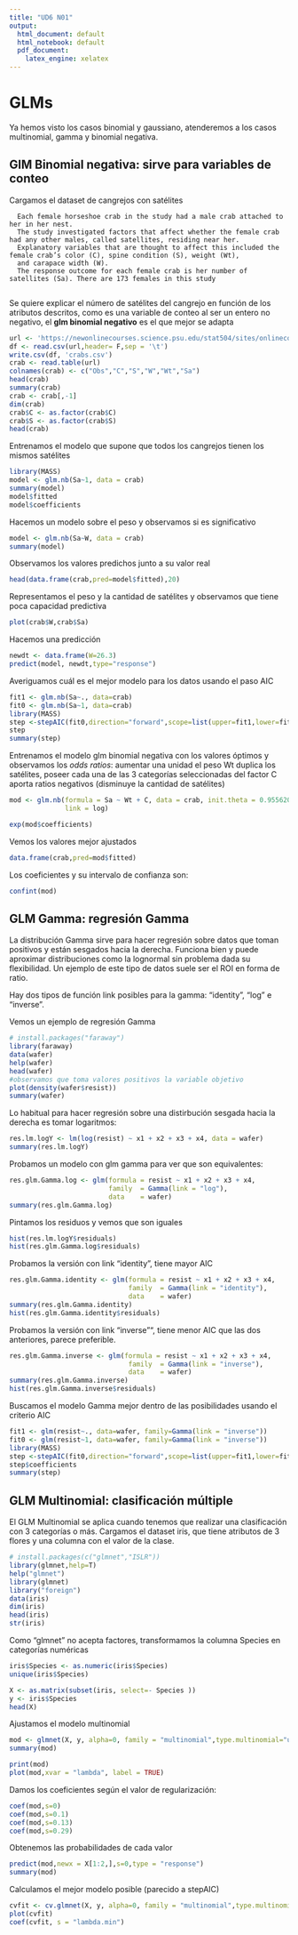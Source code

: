 ---
title: "UD6 N01"
output:
  html_document: default
  html_notebook: default
  pdf_document:
    latex_engine: xelatex
---

# GLMs

Ya hemos visto los casos binomial y gaussiano, atenderemos a los casos multinomial, gamma y binomial negativa.

## GlM Binomial negativa: sirve para variables de conteo

Cargamos el dataset de cangrejos con satélites

      Each female horseshoe crab in the study had a male crab attached to her in her nest.
      The study investigated factors that affect whether the female crab had any other males, called satellites, residing near her. 
      Explanatory variables that are thought to affect this included the female crab’s color (C), spine condition (S), weight (Wt), 
      and carapace width (W). 
      The response outcome for each female crab is her number of satellites (Sa). There are 173 females in this study
      
Se quiere explicar el número de satélites del cangrejo en función de los atributos descritos, como es una variable de conteo al ser un entero no negativo, el **glm binomial negativo** es el que mejor se adapta
```{r}
url <- 'https://newonlinecourses.science.psu.edu/stat504/sites/onlinecourses.science.psu.edu.stat504/files/lesson07/crab/index.txt'
df <- read.csv(url,header= F,sep = '\t')
write.csv(df, 'crabs.csv')
crab <- read.table(url)
colnames(crab) <- c("Obs","C","S","W","Wt","Sa")
head(crab)
summary(crab)
crab <- crab[,-1]
dim(crab)
crab$C <- as.factor(crab$C)
crab$S <- as.factor(crab$S)
head(crab)
```

Entrenamos el modelo que supone que todos los cangrejos tienen los mismos satélites
```{r}
library(MASS)
model <- glm.nb(Sa~1, data = crab)
summary(model)
model$fitted
model$coefficients
```



Hacemos un modelo sobre el peso y observamos si es significativo
```{r}
model <- glm.nb(Sa~W, data = crab)
summary(model)
```




Observamos los valores predichos junto a su valor real
```{r}
head(data.frame(crab,pred=model$fitted),20)
```

Representamos el peso y la cantidad de satélites y observamos que tiene poca capacidad predictiva
```{r}
plot(crab$W,crab$Sa)
```



Hacemos una predicción
```{r}
newdt <- data.frame(W=26.3)
predict(model, newdt,type="response")
```



Averiguamos cuál es el mejor modelo para los datos usando el paso AIC
```{r}
fit1 <- glm.nb(Sa~., data=crab)
fit0 <- glm.nb(Sa~1, data=crab)
library(MASS)
step <-stepAIC(fit0,direction="forward",scope=list(upper=fit1,lower=fit0))
step
summary(step)
```

Entrenamos el modelo glm binomial negativa con los valores óptimos y observamos los *odds ratios*: aumentar una unidad el peso Wt duplica los satélites, poseer cada una de las 3 categorías seleccionadas del factor C aporta ratios negativos (disminuye la cantidad de satélites)
```{r}
mod <- glm.nb(formula = Sa ~ Wt + C, data = crab, init.theta = 0.9556206187, 
              link = log)

exp(mod$coefficients)
```

Vemos los valores mejor ajustados
```{r}
data.frame(crab,pred=mod$fitted)
```


Los coeficientes y su intervalo de confianza son:
```{r}
confint(mod)
```



## GLM Gamma: regresión Gamma
La distribución Gamma sirve para hacer regresión sobre datos que toman positivos y están sesgados hacia la derecha. 
Funciona bien y puede aproximar distribuciones como la lognormal sin problema dada su flexibilidad. Un ejemplo de este tipo de datos
suele ser el ROI en forma de ratio.

Hay dos tipos de función link posibles para la gamma: "identity", "log" e "inverse".

Vemos un ejemplo de regresión Gamma

```{r}
# install.packages("faraway")
library(faraway)
data(wafer)
help(wafer)
head(wafer)
#observamos que toma valores positivos la variable objetivo
plot(density(wafer$resist))
summary(wafer)
```



Lo habitual para hacer regresión sobre una distirbución sesgada hacia la derecha es tomar logaritmos:
```{r}
res.lm.logY <- lm(log(resist) ~ x1 + x2 + x3 + x4, data = wafer)
summary(res.lm.logY)
```


Probamos un modelo con glm gamma para ver que son equivalentes:
```{r}
res.glm.Gamma.log <- glm(formula = resist ~ x1 + x2 + x3 + x4,
                         family  = Gamma(link = "log"),
                         data    = wafer)
summary(res.glm.Gamma.log)
```



Pintamos los residuos y vemos que son iguales
```{r}
hist(res.lm.logY$residuals)
hist(res.glm.Gamma.log$residuals)
```



Probamos la versión con link "identity", tiene mayor AIC
```{r}
res.glm.Gamma.identity <- glm(formula = resist ~ x1 + x2 + x3 + x4,
                              family  = Gamma(link = "identity"),
                              data    = wafer)
summary(res.glm.Gamma.identity)
hist(res.glm.Gamma.identity$residuals)
```



Probamos la versión con link "inverse"", tiene menor AIC que las dos anteriores, parece preferible.

```{r}
res.glm.Gamma.inverse <- glm(formula = resist ~ x1 + x2 + x3 + x4,
                              family  = Gamma(link = "inverse"),
                              data    = wafer)
summary(res.glm.Gamma.inverse)
hist(res.glm.Gamma.inverse$residuals)
```



Buscamos el modelo Gamma mejor dentro de las posibilidades usando el criterio AIC
```{r}
fit1 <- glm(resist~., data=wafer, family=Gamma(link = "inverse"))
fit0 <- glm(resist~1, data=wafer, family=Gamma(link = "inverse"))
library(MASS)
step <-stepAIC(fit0,direction="forward",scope=list(upper=fit1,lower=fit0))
step$coefficients
summary(step)
```







## GLM Multinomial: clasificación múltiple

El GLM Multinomial se aplica cuando tenemos que realizar una clasificación con 3 categorías o más. Cargamos el dataset iris, que tiene atributos de 3 flores y una columna con el valor de la clase.
```{r}
# install.packages(c("glmnet","ISLR"))
library(glmnet,help=T)
help("glmnet")
library(glmnet)
library("foreign")
data(iris)
dim(iris)
head(iris)
str(iris)
```


Como "glmnet" no acepta factores, transformamos la columna Species en categorías numéricas
```{r}
iris$Species <- as.numeric(iris$Species)
unique(iris$Species)

X <- as.matrix(subset(iris, select=- Species ))
y <- iris$Species
head(X)
```
Ajustamos el modelo multinomial
```{r}
mod <- glmnet(X, y, alpha=0, family = "multinomial",type.multinomial="ungrouped")
summary(mod)
```

```{r}
print(mod)
plot(mod,xvar = "lambda", label = TRUE)
```


Damos los coeficientes según el valor de regularización:
```{r}
coef(mod,s=0)
coef(mod,s=0.1)
coef(mod,s=0.13)
coef(mod,s=0.29)
```

Obtenemos las probabilidades de cada valor
```{r}
predict(mod,newx = X[1:2,],s=0,type = "response")
summary(mod)
```



Calculamos el mejor modelo posible (parecido a stepAIC)
```{r}
cvfit <- cv.glmnet(X, y, alpha=0, family = "multinomial",type.multinomial="ungrouped")
plot(cvfit)
coef(cvfit, s = "lambda.min")
```





